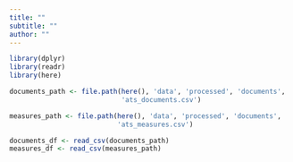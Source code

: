```yaml
---
title: ""
subtitle: ""
author: ""
---
```


```r
library(dplyr)
library(readr)
library(here)

documents_path <- file.path(here(), 'data', 'processed', 'documents',
                            'ats_documents.csv')

measures_path <- file.path(here(), 'data', 'processed', 'documents',
                           'ats_measures.csv')

documents_df <- read_csv(documents_path)
measures_df <- read_csv(measures_path)
```

